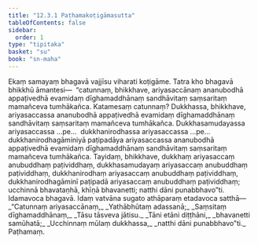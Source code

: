 ```yaml
---
title: "12.3.1 Paṭhamakoṭigāmasutta"
tableOfContents: false
sidebar:
  order: 1
type: "tipitaka"
basket: "su"
book: "sn-maha"
---
```



<DynamicBreadcrumb />

<Division number="1091" book="sn-maha">

<Paragraph number="2264" book="sn-maha">
Ekaṃ samayaṃ bhagavā vajjīsu viharati koṭigāme. Tatra kho bhagavā bhikkhū āmantesi—  “catunnaṃ, bhikkhave, ariyasaccānaṃ ananubodhā appaṭivedhā evamidaṃ dīghamaddhānaṃ sandhāvitaṃ saṃsaritaṃ mamañceva tumhākañca.
</Paragraph>

<Paragraph number="2265" book="sn-maha">
Katamesaṃ catunnaṃ? Dukkhassa, bhikkhave, ariyasaccassa ananubodhā appaṭivedhā evamidaṃ dīghamaddhānaṃ sandhāvitaṃ saṃsaritaṃ mamañceva tumhākañca. Dukkhasamudayassa ariyasaccassa …pe…  dukkhanirodhassa ariyasaccassa …pe…  dukkhanirodhagāminiyā paṭipadāya ariyasaccassa ananubodhā appaṭivedhā evamidaṃ dīghamaddhānaṃ sandhāvitaṃ saṃsaritaṃ mamañceva tumhākañca. Tayidaṃ, bhikkhave, dukkhaṃ ariyasaccaṃ anubuddhaṃ paṭividdhaṃ, dukkhasamudayaṃ ariyasaccaṃ anubuddhaṃ paṭividdhaṃ, dukkhanirodhaṃ ariyasaccaṃ anubuddhaṃ paṭividdhaṃ, dukkhanirodhagāminī paṭipadā ariyasaccaṃ anubuddhaṃ paṭividdhaṃ; ucchinnā bhavataṇhā, khīṇā bhavanetti; natthi dāni punabbhavo”ti.
</Paragraph>

<Paragraph number="2266" book="sn-maha">
Idamavoca bhagavā. Idaṃ vatvāna sugato athāparaṃ etadavoca satthā—
</Paragraph>

<Paragraph number="2267" type="verses" book="sn-maha">
_“Catunnaṃ ariyasaccānaṃ,_  
_Yathābhūtaṃ adassanā;_  
_Saṃsitaṃ dīghamaddhānaṃ,_  
_Tāsu tāsveva jātisu._  

</Paragraph>

<Paragraph number="2268" type="verses" book="sn-maha">
_Tāni etāni diṭṭhāni,_  
_bhavanetti samūhatā;_  
_Ucchinnaṃ mūlaṃ dukkhassa,_  
_natthi dāni punabbhavo”ti._  


</Paragraph>
</Division>

<Paragraph number="2269" type="center" book="sn-maha">
Paṭhamaṃ.
</Paragraph>